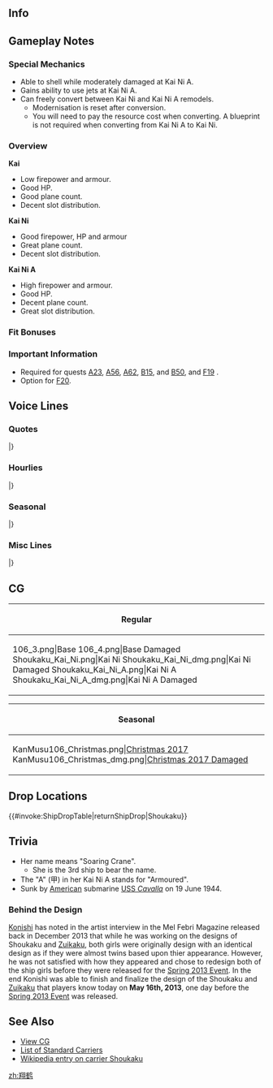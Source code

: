 ==Info==
{{KanmusuInfo|ID=106}}
{{KanmusuInfo|ID=106a}}
{{KanmusuInfo|ID=261}}
{{KanmusuInfo|ID=266}}

==Gameplay Notes==
===Special Mechanics===
* Able to shell while moderately damaged at Kai Ni A.
* Gains ability to use jets at Kai Ni A.
* Can freely convert between Kai Ni and Kai Ni A remodels.
** Modernisation is reset after conversion.
** You will need to pay the resource cost when converting. A blueprint is not required when converting from Kai Ni A to Kai Ni.

===Overview===
'''Kai'''
* Low firepower and armour.
* Good HP.
* Good plane count.
* Decent slot distribution.

'''Kai Ni'''
* Good firepower, HP and armour
* Great plane count.
* Decent slot distribution.

'''Kai Ni A'''
* High firepower and armour.
* Good HP.
* Decent plane count.
* Great slot distribution.

===Fit Bonuses===
{{:{{BASEPAGENAME}}/Equipment Bonuses}}
{{clear}}

===Important Information===
* Required for quests [[Quests#A23|A23]], [[Quests#A56|A56]], [[Quests#A62|A62]], [[Quests#B15|B15]], and [[Quests#B50|B50]], and [[Quests#F19|F19]] <Shoukaku>.
* Option for [[Quests#F20|F20]].

==Voice Lines==
===Quotes===
{{ShipquoteHeader}}
{{ShipquoteKai
|scenario = Introduction
|origin = 翔鶴型航空母艦一番艦、翔鶴です。瑞鶴とともに、これからも提督のお力に慣れればと思います。提督、どぞよろしくおねがいいたします。
|translation = I'm the 1st ship of the Shoukaku-class carriers, Shoukaku. Along with Zuikaku, I believe we'll be your strength from now on. I'm very pleased to make your acquaintance, Admiral.
|audio = Shoukaku-Intro.mp3
}}
<!--{{ShipquoteKai
|scenario = Introduction
|origin = 翔鶴型航空母艦一番艦、翔鶴です。一航戦ニ航戦の先輩方に少しでも近づけるように、瑞鶴と一緒に頑張ります。
|translation = I'm the 1st ship of the Shoukaku-class carriers, Shoukaku. Along with Zuikaku, I'll do my best to catch up a bit to my seniors in the 1st and 2nd CarDivs.<ref>Referring to Kaga & Akagi (CarDiv1) and Hiryuu & Souryuu (CarDiv2).</ref>
|audio = Shoukaku_1.ogg
}}-->
{{ShipquoteKai
|scenario = Introduction
|kai2 = yes
|origin = 翔鶴型航空母艦一番艦、翔鶴です。改装された翔鶴型、瑞鶴と共に、提督のお力になれればと思います。
|translation = I'm the 1st ship of the Shoukaku-class carriers, Shoukaku. As a remodelled Shoukaku-class, and with Zuikaku, I believe I can be a source of strength for you Admiral.
|audio = ShoukakuKai2-Introduction.ogg
}}
{{ShipquoteKai
|scenario = Library
|origin = 翔鶴型航空母艦1番艦の翔鶴です。
海軍軍縮条約失効後に設計建造された、本格的な大型正規空母として就役しました。
妹の瑞鶴と共に第五航空戦隊を編成します。あの惨劇の後は、先輩方の後を継いで戦線を支えました。
|translation = I'm the 1st ship of the Shoukaku-class carriers, Shoukaku.
I was commissioned as a fully-fledged fleet carrier that was designed and built after the expiration of the Washington Naval Treaty.<ref>The treaty expired in December 1936, she was laid down in December 1937.</ref>
Together with my sister Zuikaku, we were the 5th Carrier Division. We stood in for our seniors on the front line after that tragedy.<ref>Referring to the [https://en.wikipedia.org/wiki/Battle_of_Midway Battle of Midway] which saw Akagi, Kaga, Hiryuu and Souryuu sunk. Shoukaku and Zuikaku did not participate due to damage sustained in the [https://en.wikipedia.org/wiki/Battle_of_the_Coral_Sea Battle of the Coral Sea].</ref>
|audio = Shoukaku_25.ogg
}}
{{ShipquoteKai
|scenario = Library
|kai2 = yes
|origin = 翔鶴型航空母艦1番艦の翔鶴です。
海軍軍縮条約失効後に設計建造された、本格的な大型正規空母として就役しました。妹の瑞鶴と共に第五航空戦隊を編成します。
あの惨劇の後は、先輩方の後を継いで戦線を支えました。そして今、マリアナを超えて、提督と共に翔び続けたいと思います。
|translation = I'm the 1st ship of the Shoukaku-class carriers, Shoukaku.
I was commissioned as a fully-fledged fleet carrier that was designed and built after the expiration of the Washington Naval Treaty. Together with my sister Zuikaku, we were the 5th Carrier Division.
We stood in for our seniors on the front line after that tragedy. And now, after Marinara, I wish to continue soaring with you Admiral.
|audio = ShoukakuKai2-Library.ogg
}}
{{ShipquoteKai
|scenario = Secretary 1
|origin = 瑞鶴ったら、スカートあまり触らないで…って、あらやだ。提督！？
|translation = Hey Zuikaku, stop touching my skirt so much... Wha, oh dear. Admiral!?
|audio = Shoukaku_4.ogg
}}
{{ShipquoteKai
|scenario = Secretary 1 (Kai Ni A)
|kai2 = yes
|origin = 改造された新しい飛行甲板と航空機材、これが新時代の航空艤装。頑張ります！
|translation = A remodelled flight deck and aviation equipment, these are the carrier riggings of a new age. I'll do my best!
|audio = ShoukakuKai2A-Secretary 1.ogg
}}
{{ShipquoteKai
|scenario = Secretary 2
|origin = あら、瑞鶴…あなた、少し肌がきれいになったんじゃない？
|translation = Oh, Zuikaku... doesn't your skin look a bit prettier?
|audio = Shoukaku-Sec2.mp3
}}
<!--{{ShipquoteKai
|scenario = Secretary 2
|origin = 瑞鶴、あまり提督の邪魔しちゃダメよ？
|translation = Don't bother the Admiral so much alright Zuikaku?
|audio = Shoukaku_3.ogg
}}-->
{{ShipquoteKai
|scenario = Secretary 2
|kai2 = yes
|origin = 瑞鶴、あまり随伴艦の皆さんにご迷惑をお掛けしてはダメよ？…瑞鶴？瑞鶴！？
|translation = Don't trouble the ships acommpanying you so much alright Zuikaku? ...Zuikaku? Zuikaku!?
|audio = ShoukakuKai2-Secretary 2.ogg
}}
{{ShipquoteKai
|scenario = Secretary 3
|origin = 提督…？あの、なんでしょう？
|translation = Admira...? Ummm, what is it?
|audio = Shoukaku_2.ogg
}}
{{ShipquoteKai
|scenario = Secretary Idle
|origin = 提督？あの、そろそろポートモレスビーを…あの…その…
|translation = Admrial? Ummm, it's almost time to go to Port Moresby... Umm... That's...<ref>Shoukaku was severely damaged in [https://en.wikipedia.org/wiki/Operation_Mo Operation Mo] by USN carriers.</ref>
|audio = Shoukaku_29.ogg
}}
{{ShipquoteKai
|scenario = Secretary (Married)
|origin = 提督、いつも本当にお疲れ様です。少し休んでくださいね。
|translation = Thank you for all of your hard work Admiral. Please rest a bit ok.
|audio = Shoukaku_28.ogg
}}
{{ShipquoteKai
|scenario = Secretary (Married)
|kai2 = yes
|origin = 提督…私、あなたのお役に立てていますか？ふふっ…そう…ですか。よかった…、よかったで！
|translation = Admiral... am I of use to you? Ufufu~... Is... that so. That's good... I'm so happy!
|audio = ShoukakuKai2-Secretary Married.ogg
}}
{{ShipquoteKai
|scenario = Wedding
|origin = 提督ありがとうございます。見たこともない素敵な艦載機まで積んでくれて、本当に感謝の気持ちでいっぱいです。もし・・・もし・・・かなうなら、マリアナの後もずっと提督と一緒に・・・
|translation =Thank you very much Admiral. I'm really grateful that you've given me these wonderful planes I've never seen before. If... if... my wish comes true, I'll want to stay with you forever after Marinara Admiral...<ref>Shoukaku was sunk at the [https://en.wikipedia.org/wiki/Battle_of_the_Philippine_Sea Battle of the Philippine Sea] known in Japan as the 'Battle of Marinara'.</ref>
|audio = Shoukaku_24.ogg
}}
{{ShipquoteKai
|scenario = Player's Score
|origin = 提督、報告書をご覧になりますか？
|translation = Would you like to look at the report Admiral?
|audio = Shoukaku_8.ogg
}}
{{ShipquoteKai
|scenario = Joining the Fleet
|origin = 五航戦、翔鶴、出撃します！
|translation = CarDiv5, Shoukaku, sortieing!
|audio = Shoukaku_13.ogg
}}
{{ShipquoteKai
|scenario = Joining the Fleet
|kai2 = yes
|origin = 新編五航戦、旗艦翔鶴、出撃します！
|translation = New CarDiv5, flagship Shoukaku, sortieing!
|audio = ShoukakuKai2-Joining A Fleet.ogg
}}
{{ShipquoteKai
|scenario = Equipment 1
|origin = はい！これならいけそうです！
|translation = Yes! I can use this!
|audio = Shoukaku_9.ogg
}}
{{ShipquoteKai
|scenario = Equipment 1
|kai2 = yes
|origin = これが新型機材…あっ、はい！しっかり運用できるように努めますね。
|translation = So this is the new model equipment... Ah, yes! I'll put them to good use!
|audio = ShoukakuKai2-Equipment 1.ogg
}}
{{ShipquoteKai
|scenario = Equipment 2
|origin = 嬉しい！提督、感謝いたします！
|translation = I'm happy! Thanks Admiral!
|audio = Shoukaku_10.ogg
}}
{{ShipquoteKai
|scenario = Equipment 3
|origin = 瑞鶴…いいの？
|translation = Zuikaku... is this fine?
|audio = Shoukaku_26.ogg
}}
{{ShipquoteKai
|scenario = Equipment 3 (Kai Ni A)
|kai2 = yes
|origin = あら？何かしら…
|translation = Oh? I wonder what this is...
|audio = ShoukakuKai2A-Equipment 3.ogg
}}
{{ShipquoteKai
|scenario = Supply
|origin = 艦載機も補充しますね。
|translation = Replace the planes too alright.
|audio = Shoukaku_27.ogg
}}
{{ShipquoteKai
|scenario = Docking (Minor Damage)
|origin = ちょっとお風呂に...すぐ出るから...
|translation = I'll be in the bath for a while... I'll be right out...
|audio = Shoukaku_11.ogg
}}
{{ShipquoteKai
|scenario = Docking (Major Damage)
|origin = 私って、怪我しやすいのかしら...ねぇ、瑞鶴？
|translation = I get hurt pretty easily... Don't you think so Zuikaku?<ref>In every battle Zuikaku fought with Shoukaku, Zuikaku managed to escape undamged or with minor damage.</ref>
|audio = Shoukaku_12.ogg
}}
{{ShipquoteKai
|scenario = Construction
|origin = 提督、新造艦が完成いたしました。
|translation = A new ship is complete Admiral.
|audio = Shoukaku_5.ogg
}}
{{ShipquoteKai
|scenario = Returning from Sortie
|origin = 艦隊が帰投しました！みんな、本当にお疲れ様。
|translation = The fleet has returned to port! Thank you so much for your hard work everyone.
|audio = Shoukaku_7.ogg
}}
{{ShipquoteKai
|scenario = Starting a Sortie
|origin = いい？瑞鶴？行くわよ。機動部隊、出撃！
|translation = Ready Zuikaku? Let's go. Task force, sortie!
|audio = Shoukaku_14.ogg
}}
{{ShipquoteKai
|scenario = Starting a Sortie
|kai2 = yes
|origin = いい？瑞鶴？遅れないで。機動部隊、抜錨します！
|translation = Ready Zuikaku? Don't fall behind. Task force, setting sail!
|audio = ShoukakuKai2-Starting A Sortie.ogg
}}
{{ShipquoteKai
|scenario = Starting a Battle
|origin = 全航空隊、発艦はじめ！
|translation = All squadrons, begin takeoff!
|audio = Shoukaku_15.ogg
}}
{{ShipquoteKai
|scenario = Attack
|origin = 行くわよ。全機、突撃！
|translation = Here I go. All planes, attack!
|audio = Shoukaku_16.ogg
}}
{{ShipquoteKai
|scenario = Air Battle
|origin = 直援隊も攻撃隊の援護にまわって！
|translation = Escort squadron, cover the attacks squadron!
|audio = Shoukaku_17.ogg
}}
{{ShipquoteKai
|scenario = Night Battle
|origin = さぁて…何が出てくるの？潜水艦には気をつけてね。
|translation = Now... what's coming? I have to becareful of submarines.<ref>She was sunk by the [https://en.wikipedia.org/wiki/USS_Cavalla_(SS-244) USS Cavalla] at the Battle of the Philippine Sea.</ref> 
|audio = Shoukaku_18.ogg
}}
{{ShipquoteKai
|scenario = Night Battle (Kai Ni A)
|kai2 = yes
|origin = あら？またスコールかしら？瑞鶴、少し進路を変える？
|translation = Oh? Another squall? Shall we change our course a little Zuikaku?<ref>During the Battle of Coral Sea, Zuikaku, distant by around 1km, was under cover of a squall when American bombers arrived over the IJN carriers, forcing the enemy to focus on Shoukaku. Heavily damaged after the battle and being chased by submarines, Shoukaku nearly capsized in the squall, on her way back to Japan, due to amount of water she took while going at full speed.</ref>
|audio = ShoukakuKai2A-Night_Battle.ogg
}}
{{ShipquoteKai
|scenario = MVP
|origin = 提督、私やりました！艦載機の子達も、随伴艦の皆さんも本当に頑張ってくれました！感謝です！
|translation = I did it Admiral! My planes and the ships that accompanied me all did their best! I'm thankful!
|audio = Shoukaku_23.ogg
}}
{{ShipquoteKai
|scenario = Minor Damage 1
|origin = いっ、痛っ...まだやれるわ！
|translation = O-ow... I can still do this!
|audio = Shoukaku_19.ogg
}}
{{ShipquoteKai
|scenario = Minor Damage 2
|origin = も、もう！何で私ばっかり！
|translation = J-jeez! Why is it always me!
|audio = Shoukaku_20.ogg
}}
{{ShipquoteKai
|scenario = Minor Damage 2
|kai2 = yes
|origin = ・・・ん！痛い！ま…まだ発着艦できますか？
|translation = Ngh! That hurts! C...can I still takeoff and land?
|audio = ShoukakuKai2-Minor_Damage_2.ogg
}}
{{ShipquoteKai
|scenario = Major Damage
|origin = やられました！艦載機発着艦困難です！
|translation = They got me! I can't launch or retrieve planes anymore!<ref>During the [https://en.wikipedia.org/wiki/Battle_of_the_Santa_Cruz_Islands Battle of the Santa Cruz Islands], Shoukaku was hit by multiple bombs that ruined her flight deck and rendered her unable to continue air operations.</ref>
|audio = Shoukaku_21.ogg
}}
{{ShipquoteKai
|scenario = Major Damage
|kai2 = yes
|origin = 改装された翔鶴型、この程度で沈みはしません。飛行甲板は無事？うん、よかった！まだまだ戦います！
|translation = The remodelled Shoukaku-class won't sink from something like this. My flight deck is alright? Yup, thank goodness! I can still fight on!
|audio = ShoukakuKai2-Major_Damage.ogg
}}
{{ShipquoteKai
|scenario = Sunk
|origin = 私...また逝くのね...矢矧さん、秋月さん後は御願い...
|translation = I'm... passing on again... Yahagi-san, Akizuki-san, I leave the rest to you...
|audio = Shoukaku_22.ogg
}}
|} <references/>

{{clear}}

===Hourlies===
{{ShipquoteHeader | type = hourly}}
{{ShipquoteKai
|scenario = 00:00 
|origin = 提督？日付が変わったようです
|translation = Admiral? It seems that the date has changed.
|audio = Shoukaku_30.ogg
}}
{{ShipquoteKai
|scenario = 01:00 
|origin = マルヒトマルマル。お知らせします。
|translation = 0100. Just letting you know.
|audio = Shoukaku_31.ogg
}}
{{ShipquoteKai
|scenario = 02:00 
|origin = マルフタマルマル。お知らせしますね
|translation = 0200. Just letting you know ok.
|audio = Shoukaku_32.ogg
}}
{{ShipquoteKai
|scenario = 03:00 
|origin = 提督、現在時刻マルサンマルマルです
|translation = The time is now 0300 Admiral.
|audio = Shoukaku_33.ogg
}}
{{ShipquoteKai
|scenario = 04:00 
|origin = マルヨンマルマル･･･まっ、まだ起きてますっ！
|translation = 0400... I-I'm still awake!
|audio = Shoukaku_34.ogg
}}
{{ShipquoteKai
|scenario = 05:00 
|origin = 現在時刻、マルゴーマルマル。夜明けですね。
|translation = The time is now 0500. It's dawn huh.
|audio = Shoukaku_35.ogg
}}
{{ShipquoteKai
|scenario = 06:00 
|origin = マルロクマルマル。艦娘たちに総員起床をかけますね。
|translation = 0600. I'll go wake the rest of the ship girls alright.
|audio = Shoukaku_36.ogg
}}
{{ShipquoteKai
|scenario = 07:00 
|origin = マルナナマルマルです。朝ご飯何にしましょう？
|translation = It's 0700. What do you want for breakfast?
|audio = Shoukaku_37.ogg
}}
{{ShipquoteKai
|scenario = 08:00 
|origin = マルハチマルマル。今日も頑張りましょう。
|translation = 0800. I'll do my best today too.
|audio = Shoukaku_38.ogg
}}
{{ShipquoteKai
|scenario = 09:00 
|origin = 現在時刻マルキューマルマルです。索敵機出しますか？
|translation = The time is now 0900. Shall I launch the scouts?<ref>Scouts were launched twice per day, once in the morning around this time and once again in the afternoon.</ref>
|audio = Shoukaku_39.ogg
}}
{{ShipquoteKai
|scenario = 10:00 
|origin = 時刻はヒトマルマルマルです。瑞鶴、大丈夫かしら？
|translation = It's now 1000. I wonder if Zuikaku is alright?
|audio = Shoukaku_40.ogg
}}
{{ShipquoteKai
|scenario = 11:00 
|origin = ヒトヒトマルマル。そろそろお昼の準備ですね。
|translation = 1100. It's almost time to get ready for lunch.
|audio = Shoukaku_41.ogg
}}
{{ShipquoteKai
|scenario = 12:00 
|origin = 提督、ヒトフタマルマルです。お昼にしましょう。
|translation = It's 1200 Admiral. Let's have lunch.
|audio = Shoukaku_42.ogg
}}
{{ShipquoteKai
|scenario = 13:00 
|origin = 時刻はヒトサンマルマルです。
|translation = It's now 1300.
|audio = Shoukaku_43.ogg
}}
{{ShipquoteKai
|scenario = 14:00 
|origin = 現在時刻ヒトヨンマルマル。提督、お疲れですか？
|translation = The time is now 1400. Are you tired Admiral?
|audio = Shoukaku_44.ogg
}}
{{ShipquoteKai
|scenario = 15:00 
|origin = ヒトゴーマルマルです。そろそろ作戦開始ですね。
|translation = It's 1500. It's almost time to begin operations right.
|audio = Shoukaku_45.ogg
}}
{{ShipquoteKai
|scenario = 16:00 
|origin = ヒトロクマルマルです。直掩機出しますね。
|translation = It's 1600. I'll deploy the CAP.<ref>CAP means [https://en.wikipedia.org/wiki/Combat_air_patrol Combat Air Patrol] where interceptors are deployed on patrol to defend an area.</ref>
|audio = Shoukaku_46.ogg
}}
{{ShipquoteKai
|scenario = 17:00 
|origin = ヒトナナマルマルです。夕日が綺麗ですね、提督。
|translation = It's 1700. Isn't the sunset beautiful Admiral?
|audio = Shoukaku_47.ogg
}}
{{ShipquoteKai
|scenario = 18:00 
|origin = ヒトハチマルマル。日没です。
|translation = 1800. It's sundown.
|audio = Shoukaku_48.ogg
}}
{{ShipquoteKai
|scenario = 19:00 
|origin = 時刻はヒトキューマルマルです。
|translation = It's now 1900.
|audio = Shoukaku_49.ogg
}}
{{ShipquoteKai
|scenario = 20:00 
|origin = フタマルマルマルです。何か騒いでいる軽巡が居ますね、何かしら？
|translation = It's 2000. There seem to be some noisy light cruisers here for some reason.
|audio = Shoukaku_50.ogg
}}
{{ShipquoteKai
|scenario = 21:00 
|origin = 現在時刻、フタヒトマルマルです。
|translation = The time is now 2100.
|audio = Shoukaku_51.ogg
}}
{{ShipquoteKai
|scenario = 22:00 
|origin = フタフタマルマルです、提督･･･そろそろお疲れですか？
|translation = It's 2200. Are you... getting tired soon Admiral?
|audio = Shoukaku_52.ogg
}}
{{ShipquoteKai
|scenario = 23:00 
|origin = 現在時刻フタサンマルマルです。そろそろお休みになりますか？
|translation = The time is now 2300. Are you going to rest soon?
|audio = Shoukaku_53.ogg
}}
|} <references/>

{{clear}}

===Seasonal===
{{SeasonalHeaderOld}}
{{SeasonalQuote
|scenario = [[Seasonal/Second_Anniversary|2nd Anniversary]]
|origin = 二周年…私も、とても嬉しく思います。…瑞鶴、瑞鶴？あら？…瑞鶴！？いないの！？
|translation =	It’s the 2nd anniversary… I feel very happy too… Zuikaku, Zuikaku? Huh? …Zuikaku!? She’s gone!?
|audio = 106_Shoukaku_2ndAnniv.mp3
|notes = 
}}
{{SeasonalQuote
|scenario = [[Seasonal/Rainy_Season_2015|Rainy Season 2015]]
|origin = 梅雨の季節ですね。MO作戦の頃を思い出します。あのときのスコールは…ね、瑞鶴？
|translation =	It’s the rainy season. It reminds me of Operation MO. There was a squall at the time… Right, Zuikaku?
|audio = Shoukaku_Rainy_Secretary_1.ogg
|notes = Referring to the [https://en.wikipedia.org/wiki/Battle_of_the_Coral_Sea Battle of the Coral Sea].
}}
{{SeasonalQuote
|scenario = [[Seasonal/Early_Summer_Season_Update|Early Summer 2015]]
|origin = 瑞鶴、新しい水着を買ったの？あら♪いいわねぇ。とても可愛いわ…。えっ、私？私は去年のでいいわ…。えっ？そう…？そうかしら…。
|translation =	Did you buy a new swimsuit, Zuikaku? Oh my♪ It looks good. It looks really cute… Eh, me? I’m fine with last year’s… Eh? Really…? Is that so…
|audio = Shoukaku_Early_Summer_HQ.ogg
|notes =
}}
{{SeasonalQuote
|scenario = [[Seasonal/Early_Autumn_2015_Seasonal_Update|Early Autumn 2015]]
|origin = 秋。そうね瑞鶴。秋は、少し寂しい気持ちになるわね。うん。今は、平気よ。
|translation =	Autumn. That’s right, Zuikaku. Autumn makes me feel a bit lonely. Yeah. I’m fine now.
|audio = Shoukaku_Early_Autumn2015.ogg
|notes =
}}
{{SeasonalQuote
|scenario = [[Seasonal/Christmas_2015|Christmas 2015]]
|origin = 瑞鶴？どうしたの？何をそんなにイライラしているの？せっかくのクリスマス…これを食べて落ち着いて。えっ？えぇ～？？
|translation =	Zuikaku? What’s wrong? Why do you look so annoyed? It’s Christmas so… eat this and calm down. Eh? Eeeh??
|audio = Shoukaku_Christmas_2015_Sec1.ogg
|notes =
}}
{{SeasonalQuote
|scenario = [[Seasonal/End_of_Year_2015|End of Year 2015]]
|origin = 師走はやはりいろいろと忙しいわね。瑞鶴、その布巾は食器用よ！あぁ、違うの！こっちを…！きゃ！いったた…あぁ、いやだ！
|translation =	There’s definitely a lot to do in December. That cloth is for the dishes, Zuikaku! Ah, not that one! This one…! Kyah! Ow… Ah, oh no!
|audio = Shoukaku_Year_End_2015_Sec1.ogg
|notes = 
}}
{{SeasonalQuote
|scenario = [[Seasonal/New_Year_2016|New Year 2016]]
|origin = 提督、新年あけましておめでとうございます！本年も妹の瑞鶴共々、どぞよろしく致します。
|translation =	Happy New Year, Admiral! Please take care of my sister Zuikaku and I this year too.
|audio = Shoukaku_New_Years_Day_2016.ogg
|notes = 
}}
{{SeasonalQuote
|scenario = [[Seasonal/Setsubun_2016|Setsubun 2016]]
|origin = 瑞鶴、節分よ。…うぅん、心配しないで。鬼役は私に任せて。慣れているから…。
|translation =	It’s Setsubun, Zuikaku. …No, don’t worry. Leave playing the Oni to me. I’m already used to it…
|audio = Shoukaku_Setsubun_2016_Sec1.ogg
|notes = 
}}
{{SeasonalQuote
|scenario = [[Seasonal/Valentine%27s_Day_2016|Valentine’s Day 2016]]
|origin = 提督、もしよろしければこちらをお受け取りいただけないでしょうか？あぁ、よかった。ありがとうございます。
|translation =	If it’s alright with you, will you please accept this, Admiral? Ah, thank goodness. Thank you very much.
|audio = Shoukaku_Valentine_Sec1.ogg
|notes = 
}}
{{SeasonalQuote
|scenario = [[Seasonal/White_Day_2016|White Day 2016]]
|origin = 提督、これを私に？お返し、ですか？あらやだ、ありがとうございます！楽しみです♪…瑞鶴？瑞鶴、何を怒っているの？
|translation =	Is this for me, Admiral? A return gift? You shouldn’t have, thank you very much! I’m happy♪ …Zuikaku? Why are you getting angry?
|audio = Shoukaku_White_Day_2016.ogg
|notes = 
}}
{{SeasonalQuote
|scenario = [[Seasonal/Coming_of_Spring_2016|Spring 2016]]
|origin = 少しずつ、春の陽気になってきました。提督、お花見、瑞鶴と三人で行きたいですね。
|translation =	It’s becoming spring little by little. I want to go cherry blossom viewing with you and Zuikaku, Admiral.
|audio = Shoukaku_Spring_2016_Sec1.ogg
|notes = 
}}
{{SeasonalQuote
|scenario = [[Seasonal/Third_Anniversary|3rd Anniversary]]
|origin = 三周年、私もとてもうれしく思います！瑞鶴？瑞鶴？瑞鶴？もう、瑞鶴…またいないの？
|translation =	I’m really happy it’s the 3rd Anniversary! Zuikaku? Zuikaku? Zuikaku? Jeez… She’s gone again?
|audio = Shoukaku_3rd_Anniversary_Sec1.mp3
|notes = 
}}
{{SeasonalQuote
|scenario = [[Seasonal/Valentine%27s_Day_2018|Valentine’s Day 2018]]
|origin = 提督、こちらです！あぁ、急がなくても大丈夫。私はちょうど今来たところなんです。あの、提督、もしよかったら…
|translation =	Over here, Admiral! Ah, you don’t have to hurry. I just got here myself. Umm, Admiral, if you don’t mind…
|audio = Shoukaku_Kantai_Kessen_2018_Sec1.mp3
|notes = Secretary 1
}}
{{SeasonalQuote
|scenario = [[Seasonal/Valentine%27s_Day_2018|Valentine’s Day 2018]]
|origin = 提督、もしよろしければ、こちらをお受けっ取りいだたけないでしょうか？あぁ、良かった。ありがとうございます。
|translation =	If you don’t mind, can you please accept this, Admiral? Ah, wonderful. Thank you very much.
|audio =  Shoukaku_Kantai_Kessen_2018_Sec2.mp3
|notes = Secretary 2
}}
{{SeasonalQuote
|scenario = [[Seasonal/White_Day_2018|Spring 2018]]
|origin = 少しずつ春のよう気になってきました。提督、お花見、瑞鶴と三人で行きたいですね。
|translation =	It’s starting to feel a bit like spring. I’d like to go cherry blossom viewing together with you and Zuikaku, Admiral.
|audio = Shoukaku_Spring_2018_Sec1.mp3
|notes = 
}}
{{SeasonalQuote
|scenario = [[Seasonal/Fifth_Anniversary|5th Anniversary]]
|origin = ついに艦隊は五周年。私も、とっても嬉しく思います。ねぇ、瑞鶴？瑞鶴は…あ、あら、瑞鶴？いないの？
|translation =	It’s finally the fleet’s 5th Anniversary. I’m feeling very happy too. Right, Zuikaku? Zuikaku is… H-huh, Zuikaku? She’s not here?
|audio = Shoukaku_5th_Anniversary_Sec1.mp3
|notes = 
}}
{{SeasonalQuote
|scenario = [[Seasonal/Saury_2018|Saury 2018]]
|origin = なるほど、秋刀魚漁には光が大事なんですね。了解です。じゃあ、これもつかえるかしら。あぁ、いけそうです!
|translation =	I see, lights are important for saury fishing. Roger that. Then, I wonder if I can use this. Ah, it works!
|audio = Shoukaku_Sec1_Saury_2018.mp3
|notes = 
}}
{{SeasonalQuote
|scenario = [[Seasonal/Seventh_Anniversary|7th Anniversary 2020]]
|origin = 七周年。私もとっても嬉しく思います！感謝ですね？ねぇ、瑞鶴？あら、瑞鶴は…あぁ、そこにいたのね。
|translation =	It's the 7th Anniversary. I'm really happy about this! We're so thankful, aren't we? Right, Zuikaku? Huh, where is she... Ah, there she is.
|audio = Shoukaku_7th_Anniversary_Secretary_2.mp3
|notes = Secretary 2
}}
{{SeasonalQuote
|scenario = [[Seasonal/Eighth_Anniversary|8th Anniversary]]
|origin = ついに艦隊は八周年。私も、とっても嬉しく思います。ねぇ、瑞鶴？…ん、瑞鶴？あら、瑞鶴？いないの？あら…あ、あなたもお祝いを？ありがとう。感謝、ですね？
|translation =	It's the fleet's 8th Anniversary. I'm feeling really happy too. Right, Zuikaku? ...Hmmm, Zuikaku? Huh, Zuikaku? Where are you? Oh... A-are you celebrating too? Thank you. You're grateful for everything, aren't you?
|audio = Shoukaku_8th Anniversary_Secretary_1.mp3
|notes = 
}}
|}<references/>

{{clear}}

===Misc Lines===
{{SeasonalHeaderOld}}
{{SeasonalQuote
|scenario = [[Seasonal/Final_Battle|Eve of the Final Battle 2018]]
|origin = あのあとの戦い…そうなのね。私達の機動部隊、そして、瑞鶴の最後の戦い。
|translation =	The next battle… That’s right. It’s our Mobile Force’s, and Zuikaku’s, final battle.
|audio = Shoukaku_Eve_of_Final_Battle_Sec3.mp3
|notes = Secretary 3
}}
{{SeasonalQuote
|scenario = [[Seasonal/Final_Battle|Eve of the Final Battle 2018]]
|origin = 瑞鶴、心配しないで。私がいる、そしてみんなも。
|translation =	Don’t worry, Zuikaku. I’m here, and so is everyone else.
|audio = Shoukaku_Kantai_Kessen_2018_Sec3.mp3
|notes = Secretary 3
}}
{{SeasonalQuote
|scenario = [[Seasonal/Final_Battle|Final Battle 2018]]
|origin = 第三艦隊、小沢機動部隊、旗艦翔鶴、出撃します！
|translation =	3rd Fleet, Ozawa Mobile Force flagship, Shoukaku, sortieing!
|audio = Shoukaku_Kantai_Kessen_2018_JoinFleet.mp3
|notes = Joining the Fleet
}}
{{SeasonalQuote
|scenario = [[Seasonal/Final_Battle|Final Battle 2018]]
|origin = 瑞鶴を、みんあを守って。翔鶴航空隊、発艦！
|translation =	I’ll protect Zuikaku and everyone else. Air wing, take off!
|audio = Shoukaku_Kantai_Kessen_2018_Atk.mp3
|notes = Attack
}}
{{SeasonalQuote
|scenario = [[Seasonal/Final_Battle|Final Battle 2018]]
|origin = 瑞鶴、私が前に出ます！
|translation =	I’ll be going on ahead, Zuikaku!
|audio = Shoukaku_Kantai_Kessen_2018_MinorDmg1.mp3
|notes = Minor Damage 1
}}
{{SeasonalQuote
|scenario = [[Seasonal/Final_Battle|Final Battle 2018]]
|origin = 瑞鶴、提督、お疲れ様でした。私もずっと一緒に…
|translation =	Zuikaku, Admiral; good work. I’ll always be with you…
|audio = Shoukaku_ShoGo_2018_End1.mp3
|notes = Plays upon completion of Winter 2018 E7. See [Winter_2018_Event event page] for proper order.
}}
{{SeasonalQuote
|scenario = [[Summer_2021_Event#Friend_Fleet_Voice_Lines|Summer 2021 Event]]
|origin = いい、瑞鶴？遅れないで。
|translation =	Alright, Zuikaku? Don't fall behind.
|audio = Ship_Voice_Shoukaku Kai Ni A_Summer_2021_Event_Friend_Fleet_1.mp3
|notes = Friend Fleet 1
}}
{{SeasonalQuote
|scenario = [[Summer_2021_Event#Friend_Fleet_Voice_Lines|Summer 2021 Event]]
|origin = 翔鶴航空隊、発艦！
|translation =	Air wing, take-off!
|audio = Ship_Voice_Shoukaku Kai Ni A_Summer_2021_Event_Friend_Fleet_2.mp3
|notes = Friend Fleet 2
}}
|}<references/>

{{clear}}

==CG==
{| class="mw-collapsible mw-collapsed wikitable" style="width: 100%;"
!Regular
|-
|<gallery>
106_3.png|Base
106_4.png|Base Damaged
Shoukaku_Kai_Ni.png|Kai Ni
Shoukaku_Kai_Ni_dmg.png|Kai Ni Damaged
Shoukaku_Kai_Ni_A.png|Kai Ni A
Shoukaku_Kai_Ni_A_dmg.png|Kai Ni A Damaged
</gallery>
|}

{| class="mw-collapsible mw-collapsed wikitable" style="width: 100%;"
!Seasonal
|-
|<gallery>
KanMusu106_Christmas.png|[[Seasonal/Christmas_2017|Christmas 2017]]
KanMusu106_Christmas_dmg.png|[[Seasonal/Christmas_2017|Christmas 2017 Damaged]]
</gallery>
|}

== Drop Locations ==
{{#invoke:ShipDropTable|returnShipDrop|Shoukaku}}

==Trivia==
*Her name means "Soaring Crane".
**She is the 3rd ship to bear the name.
*The "A" (甲) in her Kai Ni A stands for "Armoured".
*Sunk by [http://en.wikipedia.org/wiki/United_States_Navy American] submarine [http://en.wikipedia.org/wiki/USS_Cavalla_(SS-244) USS ''Cavalla''] on 19 June 1944.

===Behind the Design===
[[Konishi]] has noted in the artist interview in the Mel Febri Magazine released back in December 2013 that while he was working on the designs of Shoukaku and [[Zuikaku]], both girls were originally design with an identical design as if they were almost twins based upon thier appearance. However, he was not satisfied with how they appeared and chose to redesign both of the ship girls before they were released for the [[Spring 2013 Event]]. In the end Konishi was able to finish and finalize the design of the Shoukaku and [[Zuikaku]] that players know today on '''May 16th, 2013''', one day before the [[Spring 2013 Event]] was released.

==See Also==
*[[{{PAGENAMEE}}/Gallery|View {{PAGENAME}} CG]]
*[[EliteCV|List of Standard Carriers]]
*[[wikipedia:Japanese aircraft carrier Shōkaku|Wikipedia entry on carrier Shoukaku]]
{{shiplist}}
[[zh:翔鹤]]